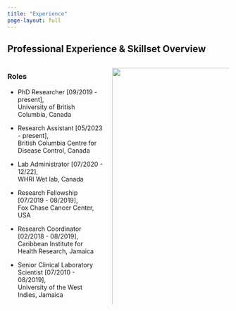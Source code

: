 ```yaml
---
title: "Experience"
page-layout: full
---
```


## Professional Experience & Skillset Overview

:::{.columns}


::: {.column width="45%"}
### Roles

* PhD Researcher [09/2019 - present], <br> University of British Columbia, Canada

* Research Assistant [05/2023 - present], <br> British Columbia Centre for Disease Control, Canada

* Lab Administrator [07/2020 - 12/22], <br> WHRI Wet lab, Canada 

* Research Fellowship [07/2019 - 08/2019], <br> Fox Chase Cancer Center, USA 

* Research Coordinator [02/2018 - 08/2019], <br> Caribbean Institute for Health Research, Jamaica 

* Senior Clinical Laboratory Scientist [07/2010 - 08/2019], <br> University of the West Indies, Jamaica 
:::

::: {.column width="55%"}
<img src="data_science_radar_plot.bmp" class="responsive-img" style="width: 135%; max-width: none;" />

<img src="molecular_skills_radar_plot.bmp" class="responsive-img" style="width: 135%; max-width: none;" />
:::
:::
<!--
<style>
  .responsive-img {
    width: 100%;
    max-width: 600px; /* Adjust this value as needed */
    height: auto;
  }

  @media screen and (max-width: 768px) {
    .columns {
      display: flex;
      flex-direction: column;
    }

    .column {
      width: 100%;
    }
  }
</style>

<!--
![](data_science_radar_plot.bmp){width=100%}
----->